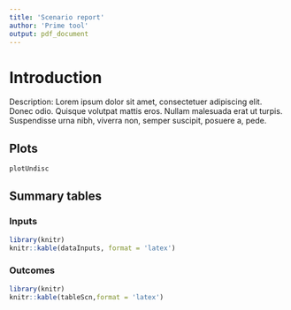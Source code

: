 ```yaml
---
title: 'Scenario report'
author: 'Prime tool'
output: pdf_document
---
```


# Introduction

Description: Lorem ipsum dolor sit amet, consectetuer adipiscing elit. Donec odio. Quisque volutpat mattis eros. Nullam malesuada erat ut turpis. Suspendisse urna nibh, viverra non, semper suscipit, posuere a, pede.

## Plots

```r
plotUndisc
```

## Summary tables
### Inputs
```r
library(knitr)
knitr::kable(dataInputs, format = 'latex')
```

### Outcomes
```r
library(knitr)
knitr::kable(tableScn,format = 'latex')
```
